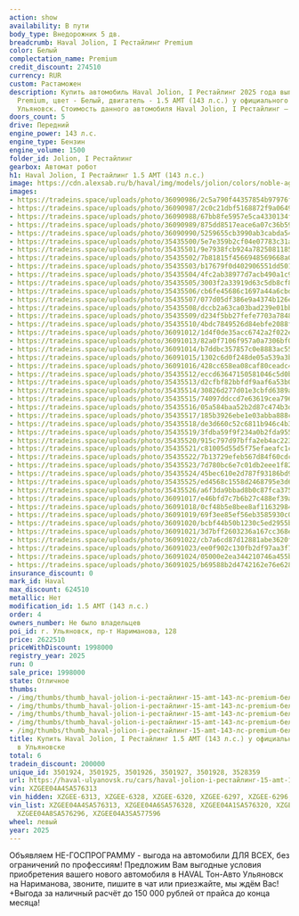 ```yaml
---
action: show
availability: В пути
body_type: Внедорожник 5 дв.
breadcrumb: Haval Jolion, I Рестайлинг Premium
color: Белый
complectation_name: Premium
credit_discount: 274510
currency: RUR
custom: Растаможен
description: Купить автомобиль Haval Jolion, I Рестайлинг 2025 года выпуска, комплектация
  Premium, цвет - Белый, двигатель - 1.5 AMT (143 л.с.) у официального дилера в г.
  Ульяновск. Стоимость данного автомобиля Haval Jolion, I Рестайлинг – 1998000
doors_count: 5
drive: Передний
engine_power: 143 л.с.
engine_type: Бензин
engine_volume: 1500
folder_id: Jolion, I Рестайлинг
gearbox: Автомат робот
h1: Haval Jolion, I Рестайлинг 1.5 AMT (143 л.с.)
image: https://cdn.alexsab.ru/b/haval/img/models/jolion/colors/noble-agate.webp
images:
- https://tradeins.space/uploads/photo/36090986/2c5a790f44357854b97976f652283e2d.jpg
- https://tradeins.space/uploads/photo/36090987/2c0c21dbf5168872f9a06490b5dab2b6.jpg
- https://tradeins.space/uploads/photo/36090988/67bb8fe5957e5ca4330134f89dde9b32.jpg
- https://tradeins.space/uploads/photo/36090989/875dd8517eace6a07c36b591ac49bac4.jpg
- https://tradeins.space/uploads/photo/36090990/5259655cb3990ab3cabda541ca640342.jpg
- https://tradeins.space/uploads/photo/35435500/5e7e359b2cf04e07783c31a5d230937a.JPG
- https://tradeins.space/uploads/photo/35435501/9e7938fcb924a78250811856b8835b63.JPG
- https://tradeins.space/uploads/photo/35435502/7b81815f4566948569668a005b49f12b.JPG
- https://tradeins.space/uploads/photo/35435503/b17679f0d402906551dd501f9df2b612.JPG
- https://tradeins.space/uploads/photo/35435504/4fc2ab38977d7acb490a1c9187876ca3.JPG
- https://tradeins.space/uploads/photo/35435505/3003f2a33919d63c5db8cf8217de70af.JPG
- https://tradeins.space/uploads/photo/35435506/cb6fe45686c1697a44a6cbd276a30fb6.JPG
- https://tradeins.space/uploads/photo/35435507/077d05df386e9a4374b126eb843dfbdf.JPG
- https://tradeins.space/uploads/photo/35435508/dccb2a63ca03bad239e01bb5e40fe884.JPG
- https://tradeins.space/uploads/photo/35435509/d234f5bb27fefe7703a7848b3c05ea06.JPG
- https://tradeins.space/uploads/photo/35435510/4bdc7849526d84ebfe2088f3dfef2e73.JPG
- https://tradeins.space/uploads/photo/36091012/1d4f0de35acc6742a2f022e976425575.jpg
- https://tradeins.space/uploads/photo/36091013/82a0f7106f957a0a7306bf04333c7fef.jpg
- https://tradeins.space/uploads/photo/36091014/b7ddbc357857c0e8883ac55e0e5a01ae.jpg
- https://tradeins.space/uploads/photo/36091015/1302c6d0f248de05a539a3b1b822cb6c.jpg
- https://tradeins.space/uploads/photo/36091016/428cc658ea08caf80ceadc4c919c5d56.jpg
- https://tradeins.space/uploads/photo/35435512/eccd63647150581046c5d0b0dd22f5d5.JPG
- https://tradeins.space/uploads/photo/35435513/d2cfbf82bbfdf9aaf6a53b079cfae5cb.JPG
- https://tradeins.space/uploads/photo/35435514/30826d277d01e3cbfd6389aee4655f62.JPG
- https://tradeins.space/uploads/photo/35435515/74097ddccd7e63619cea79699f806af8.JPG
- https://tradeins.space/uploads/photo/35435516/05a584baa52b2d87c474b3d0e2737824.JPG
- https://tradeins.space/uploads/photo/35435517/185b3926ebe1e03abba888c2c8cb522d.JPG
- https://tradeins.space/uploads/photo/35435518/de3d660c52c6811b946c4b31fec724be.JPG
- https://tradeins.space/uploads/photo/35435519/3fdba59f9f234a0b2fda955c0a1c2527.JPG
- https://tradeins.space/uploads/photo/35435520/915c797d97bffa2eb4ac223e898efa32.JPG
- https://tradeins.space/uploads/photo/35435521/c81005d55d5f75efaeafc1c8e61327e3.JPG
- https://tradeins.space/uploads/photo/35435522/7b13729efeb567d84f60cdc24f0df7c6.JPG
- https://tradeins.space/uploads/photo/35435523/7d780bc6e7c01db2eee1f8245aafa484.JPG
- https://tradeins.space/uploads/photo/35435524/45bec610e2d787f93186bd90a816e38e.JPG
- https://tradeins.space/uploads/photo/35435525/ed4568c1558d2468795e3d622cb9243e.JPG
- https://tradeins.space/uploads/photo/35435526/a6f3da9bbad8b0c87fca3757ab53ecc4.JPG
- https://tradeins.space/uploads/photo/36091017/e46bfd7c7b6b27c488ef39acdb81827e.jpg
- https://tradeins.space/uploads/photo/36091018/0cf48b5e8bee8af11632984dbe255bc8.jpg
- https://tradeins.space/uploads/photo/36091019/69f3ee85ef56eb3585930c0d5aa9131c.jpg
- https://tradeins.space/uploads/photo/36091020/bcbf44b50b1230c5ed2955b6bd2a3df9.jpg
- https://tradeins.space/uploads/photo/36091021/3d7bff2603236a167cc368ecf6324ecc.jpg
- https://tradeins.space/uploads/photo/36091022/cb7a6cd87d12881abe3620f5811cc3c3.jpg
- https://tradeins.space/uploads/photo/36091023/ee0f902c130fb2df97aa3f7d64dccf58.jpg
- https://tradeins.space/uploads/photo/36091024/05000e2ea344210746a455bb47aa96da.jpg
- https://tradeins.space/uploads/photo/36091025/b69588b2d4742162e76e628bb128272c.jpg
insurance_discount: 0
mark_id: Haval
max_discount: 624510
metallic: Нет
modification_id: 1.5 AMT (143 л.с.)
order: 4
owners_number: Не было владельцев
poi_id: г. Ульяновск, пр-т Нариманова, 128
price: 2622510
priceWithDiscount: 1998000
registry_year: 2025
run: 0
sale_price: 1998000
state: Отличное
thumbs:
- /img/thumbs/thumb_haval-jolion-i-рестайлинг-15-amt-143-лс-premium-белый-2025_83e2d_0.webp
- /img/thumbs/thumb_haval-jolion-i-рестайлинг-15-amt-143-лс-premium-белый-2025_ab2b6_1.webp
- /img/thumbs/thumb_haval-jolion-i-рестайлинг-15-amt-143-лс-premium-белый-2025_e9b32_2.webp
- /img/thumbs/thumb_haval-jolion-i-рестайлинг-15-amt-143-лс-premium-белый-2025_9bac4_3.webp
- /img/thumbs/thumb_haval-jolion-i-рестайлинг-15-amt-143-лс-premium-белый-2025_40342_4.webp
title: Купить Haval Jolion, I Рестайлинг 1.5 AMT (143 л.с.) у официального дилера
  в Ульяновске
total: 6
tradein_discount: 200000
unique_id: 3501924, 3501925, 3501926, 3501927, 3501928, 3528359
url: https://haval-ulyanovsk.ru/cars/haval-jolion-i-рестайлинг-15-amt-143-лс-premium-белый-2025/
vin: XZGEE04A4SA576313
vin_hidden: XZGEE-6313, XZGEE-6328, XZGEE-6320, XZGEE-6297, XZGEE-6296, XZGEE-7596
vin_list: XZGEE04A4SA576313, XZGEE04A6SA576328, XZGEE04A1SA576320, XZGEE04AXSA576297,
  XZGEE04A8SA576296, XZGEE04A3SA577596
wheel: левый
year: 2025
---
```

Объявляем НЕ-ГОСПРОГРАММУ - выгода на автомобили ДЛЯ ВСЕХ, без ограничений по профессиям! Предложим Вам выгодные условия приобретения вашего нового автомобиля в HAVAL Тон-Авто Ульяновск на Нариманова, звоните, пишите в чат или приезжайте, мы ждём Вас! +Выгода за наличный расчёт до 150 000 рублей от прайса до конца месяца!
